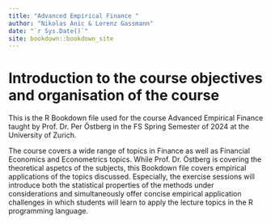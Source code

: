 ```yaml
--- 
title: "Advanced Empirical Finance "
author: "Nikolas Anic & Lorenz Gassmann"
date: "`r Sys.Date()`"
site: bookdown::bookdown_site
---
```


# Introduction to the course objectives and organisation of the course

This is the R Bookdown file used for the course Advanced Empirical Finance taught by Prof. Dr. Per Östberg in the FS Spring Semester of 2024 at the University of Zurich.  

The course covers a wide range of topics in Finance as well as Financial Economics and Econometrics topics. While Prof. Dr. Östberg is covering the theoretical aspetcs of the subjects, this Bookdown file covers empirical applications of the topics discussed. Especially, the exercise sessions will introduce both the statistical properties of the methods under considerations and simultaneously offer concise empirical application challenges in which students will learn to apply the lecture topics in the R programming language. 


